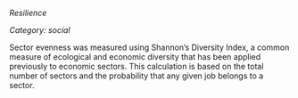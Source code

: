*Resilience*

*Category: social*

Sector evenness was measured using Shannon's Diversity Index, a common measure of ecological and economic diversity that has been applied previously to economic sectors. This calculation is based on the total number of sectors and the probability that any given job belongs to a sector.


